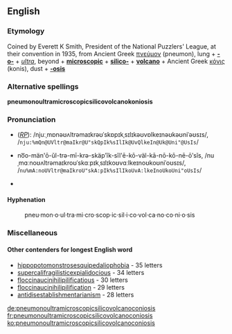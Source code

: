 ==English==

===Etymology===
Coined by Everett K Smith, President of the National Puzzlers' League, at their convention in 1935, from Ancient Greek [[πνεύμον]] (pneumon), lung + '''[[-o-]]''' + {{L.}} ''[[ultra]]'', beyond + '''[[microscopic]]''' + '''[[silico-]]''' + '''[[volcano]]''' + Ancient Greek [[κόνις]] (konis), dust + '''[[-osis]]'''<br>

===Alternative spellings===
'''pneumonoultramicroscopicsilicovolcanokoniosis'''

===Pronunciation===
<!--Note: the stress pattern is that shown in the OED-->
*(''[[RP]]''): /njuːˌmɒnəʊʌltrəmaɪkrəʊˈskɒpɪkˌsɪlɪkəʊvɒlkeɪnəʊkəʊniˈəʊsɪs/, /<tt>nju:%mQn@UVltr@maIkr@U"skQpIk%sIlIk@UvQlkeIn@Uk@Uni"@UsIs</tt>/
*{{i-c|US}} no͞o-män'ō-ŭl-trə-mī-krə-skäpʹĭk-sĭl'ē-kō-väl-kā-nō-kō-nē-ōʹsĭs, /nuˌmɑːnoʊʌltrəmaɪkroʊˈskɑːpɪkˌsɪlɪkoʊvɑːlkeɪnoʊkoʊniˈoʊsɪs/, /<tt>nu%mA:noUVltr@maIkroU"skA:pIk%sIlIkoUvA:lkeInoUkoUni"oUsIs</tt>/
*{{audio|en-us-pneumonoultramicroscopicsilicovolcanoconiosis.ogg|Audio (US)}}

====Hyphenation====
:pneu&middot;mon&middot;o&middot;ul&middot;tra&middot;mi&middot;cro&middot;scop&middot;ic&middot;sil&middot;i&middot;co&middot;vol&middot;ca&middot;no&middot;co&middot;ni&middot;o&middot;sis



===Miscellaneous===
{{rfc-header|Miscellaneous}}

====Other contenders for longest English word====
*[[hippopotomonstrosesquipedaliophobia]] - 35 letters
*[[supercalifragilisticexpialidocious]] - 34 letters
*[[floccinaucinihilipilification|floccinaucinihilipilificatious]] - 30 letters
*[[floccinaucinihilipilification]] - 29 letters
*[[antidisestablishmentarianism]] - 28 letters

[[de:pneumonoultramicroscopicsilicovolcanoconiosis]]
[[fr:pneumonoultramicroscopicsilicovolcanoconiosis]]
[[ko:pneumonoultramicroscopicsilicovolcanoconiosis]]